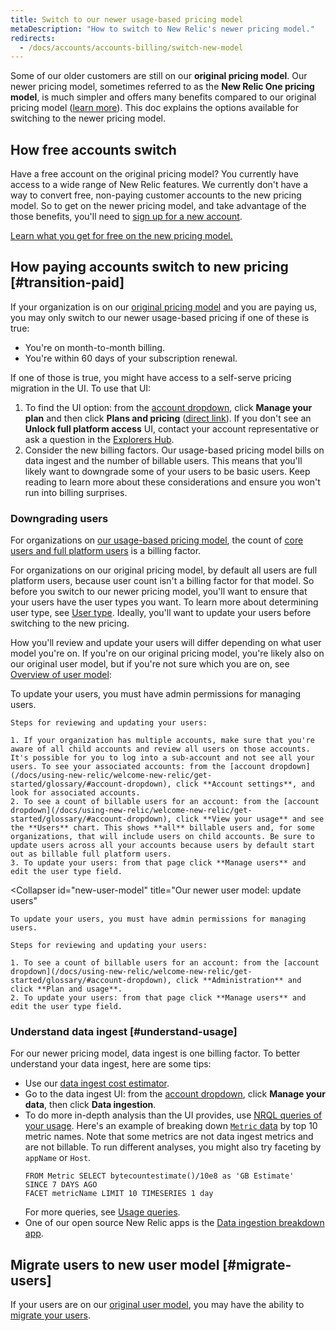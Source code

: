 ```yaml
---
title: Switch to our newer usage-based pricing model
metaDescription: "How to switch to New Relic's newer pricing model."
redirects: 
  - /docs/accounts/accounts-billing/switch-new-model
---
```


Some of our older customers are still on our **original pricing model**. Our newer pricing model, sometimes referred to as the **New Relic One pricing model**, is much simpler and offers many benefits compared to our original pricing model ([learn more](/docs/accounts/accounts-billing/new-relic-one-pricing-billing/new-relic-one-pricing-billing)). This doc explains the options available for switching to the newer pricing model. 

## How free accounts switch

Have a free account on the original pricing model? You currently have access to a wide range of New Relic features. We currently don't have a way to convert free, non-paying customer accounts to the new pricing model. So to get on the newer pricing model, and take advantage of the those benefits, you'll need to [sign up for a new account](https://newrelic.com/signup). 

[Learn what you get for free on the new pricing model.](/docs/accounts/accounts-billing/new-relic-one-pricing-billing/new-relic-one-pricing-billing/#free)

## How paying accounts switch to new pricing [#transition-paid]

If your organization is on our [original pricing model](/docs/accounts/original-accounts-billing/original-product-based-pricing/overview-user-models) and you are paying us, you may only switch to our newer usage-based pricing if one of these is true:

* You're on month-to-month billing.
* You're within 60 days of your subscription renewal.

If one of those is true, you might have access to a self-serve pricing migration in the UI. To use that UI:

1. To find the UI option: from the [account dropdown](/docs/using-new-relic/welcome-new-relic/get-started/glossary/#account-dropdown), click **Manage your plan** and then click **Plans and pricing** ([direct link](https://one.newrelic.com/launcher/nr1-core.settings?pane=eyJhY2NvdW50SWQiOjI0NDEyODYsIm5lcmRsZXRJZCI6ImNvbW1lcmNlLW5lcmRsZXRzLm5yLXNob3AtZW50cnkiLCJwYXRoIjoiL3BsYW5zLWFuZC1wcmljaW5nIiwibWlncmF0aW9uRWxpZ2libGUiOnRydWUsImFjY291bnROYW1lIjoiU3RyYWRvcyBMYWJzIn0=&platform[accountId]=)). If you don't see an **Unlock full platform access** UI, contact your account representative or ask a question in the [Explorers Hub](https://discuss.newrelic.com/).
2. Consider the new billing factors. Our usage-based pricing model bills on data ingest and the number of billable users. This means that you'll likely want to downgrade some of your users to be basic users. Keep reading to learn more about these considerations and ensure you won't run into billing surprises.

### Downgrading users

For organizations on [our usage-based pricing model](/docs/accounts/accounts-billing/new-relic-one-pricing-billing/new-relic-one-pricing-billing/), the count of [core users and full platform users](/docs/accounts/accounts-billing/new-relic-one-user-management/user-type) is a billing factor.

For organizations on our original pricing model, by default all users are full platform users, because user count isn't a billing factor for that model. So before you switch to our newer pricing model, you'll want to ensure that your users have the user types you want. To learn more about determining user type, see [User type](/docs/accounts/accounts-billing/new-relic-one-user-management/user-type). Ideally, you'll want to update your users before switching to the new pricing.

How you'll review and update your users will differ depending on what user model you're on. If you're on our original pricing model, you're likely also on our original user model, but if you're not sure which you are on, see [Overview of user model](/docs/accounts/original-accounts-billing/original-product-based-pricing/overview-user-models):

<CollapserGroup>
  <Collapser
    id="original-model"
    title="Our original user model: update users"
  >
    To update your users, you must have admin permissions for managing users.

    Steps for reviewing and updating your users:

    1. If your organization has multiple accounts, make sure that you're aware of all child accounts and review all users on those accounts. It's possible for you to log into a sub-account and not see all your users. To see your associated accounts: from the [account dropdown](/docs/using-new-relic/welcome-new-relic/get-started/glossary/#account-dropdown), click **Account settings**, and look for associated accounts.
    2. To see a count of billable users for an account: from the [account dropdown](/docs/using-new-relic/welcome-new-relic/get-started/glossary/#account-dropdown), click **View your usage** and see the **Users** chart. This shows **all** billable users and, for some organizations, that will include users on child accounts. Be sure to update users across all your accounts because users by default start out as billable full platform users.
    3. To update your users: from that page click **Manage users** and edit the user type field.
  </Collapser>

  <Collapser
    id="new-user-model"
    title="Our newer user model: update users"
  >
    To update your users, you must have admin permissions for managing users.

    Steps for reviewing and updating your users:

    1. To see a count of billable users for an account: from the [account dropdown](/docs/using-new-relic/welcome-new-relic/get-started/glossary/#account-dropdown), click **Administration** and click **Plan and usage**.
    2. To update your users: from that page click **Manage users** and edit the user type field.
  </Collapser>
</CollapserGroup>

### Understand data ingest [#understand-usage]

For our newer pricing model, data ingest is one billing factor. To better understand your data ingest, here are some tips:

* Use our [data ingest cost estimator](/docs/data-apis/manage-data/calculate-data-ingest).
* Go to the data ingest UI: from the [account dropdown](/docs/using-new-relic/welcome-new-relic/get-started/glossary/#account-dropdown), click **Manage your data**, then click **Data ingestion**.
* To do more in-depth analysis than the UI provides, use [NRQL queries of your usage](/docs/accounts/accounts-billing/new-relic-one-pricing-billing/usage-queries-alerts). Here's an example of breaking down [`Metric` data](/docs/telemetry-data-platform/understand-data/new-relic-data-types/#dimensional-metrics) by top 10 metric names. Note that some metrics are not data ingest metrics and are not billable. To run different analyses, you might also try faceting by `appName` or `Host`.
  ```
  FROM Metric SELECT bytecountestimate()/10e8 as 'GB Estimate' 
  SINCE 7 DAYS AGO 
  FACET metricName LIMIT 10 TIMESERIES 1 day
  ```
  For more queries, see [Usage queries](/docs/accounts/accounts-billing/new-relic-one-pricing-users/usage-queries-alerts/).
* One of our open source New Relic apps is the [Data ingestion breakdown app](https://newrelic.com/instant-observability/account-data-ingestion/51e66f0d-153c-493c-a75c-a386c3f170ce).

## Migrate users to new user model [#migrate-users]

If your users are on our [original user model](/docs/accounts/original-accounts-billing/original-users-roles/overview-user-models), you may have the ability to [migrate your users](/docs/accounts/original-accounts-billing/original-users-roles/user-migration/).
